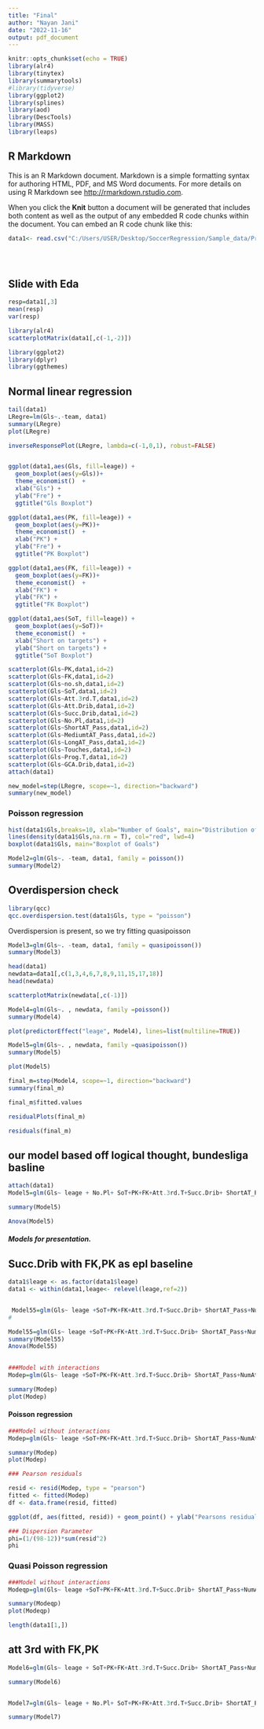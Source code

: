 ```yaml
---
title: "Final"
author: "Nayan Jani"
date: "2022-11-16"
output: pdf_document
---
```


```r
knitr::opts_chunk$set(echo = TRUE)
library(alr4)
library(tinytex)
library(summarytools)
#library(tidyverse)
library(ggplot2)
library(splines)
library(aod)
library(DescTools)
library(MASS)
library(leaps)

```

## R Markdown

This is an R Markdown document. Markdown is a simple formatting syntax for authoring HTML, PDF, and MS Word documents. For more details on using R Markdown see <http://rmarkdown.rstudio.com>.

When you click the **Knit** button a document will be generated that includes both content as well as the output of any embedded R code chunks within the document. You can embed an R code chunk like this:

```r
data1<- read.csv("C:/Users/USER/Desktop/SoccerRegression/Sample_data/Project_Data.csv")


  

```

## Slide with Eda



```r
resp=data1[,3]
mean(resp)
var(resp)
```


```r
library(alr4)
scatterplotMatrix(data1[,c(-1,-2)])
```


```r
library(ggplot2)
library(dplyr)
library(ggthemes)
```



## Normal linear regression

```r
tail(data1)
LRegre=lm(Gls~.-team, data1)
summary(LRegre)
plot(LRegre)
```


```r
inverseResponsePlot(LRegre, lambda=c(-1,0,1), robust=FALSE)
```


```r
```



```r
ggplot(data1,aes(Gls, fill=leage)) +
  geom_boxplot(aes(y=Gls))+
  theme_economist()  +
  xlab("Gls") +
  ylab("Fre") +
  ggtitle("Gls Boxplot")
```

```r
ggplot(data1,aes(PK, fill=leage)) +
  geom_boxplot(aes(y=PK))+
  theme_economist()  +
  xlab("PK") +
  ylab("Fre") +
  ggtitle("PK Boxplot")
```



```r
ggplot(data1,aes(FK, fill=leage)) +
  geom_boxplot(aes(y=FK))+
  theme_economist()  +
  xlab("FK") +
  ylab("FK") +
  ggtitle("FK Boxplot")
```

```r
ggplot(data1,aes(SoT, fill=leage)) +
  geom_boxplot(aes(y=SoT))+
  theme_economist()  +
  xlab("Short on targets") +
  ylab("Short on targets") +
  ggtitle("SoT Boxplot")
```
```r
scatterplot(Gls~PK,data1,id=2)
scatterplot(Gls~FK,data1,id=2)
scatterplot(Gls~no.sh,data1,id=2)
scatterplot(Gls~SoT,data1,id=2)
scatterplot(Gls~Att.3rd.T,data1,id=2)
scatterplot(Gls~Att.Drib,data1,id=2)
scatterplot(Gls~Succ.Drib,data1,id=2)
scatterplot(Gls~No.Pl,data1,id=2)
scatterplot(Gls~ShortAT_Pass,data1,id=2)
scatterplot(Gls~MediumtAT_Pass,data1,id=2)
scatterplot(Gls~LongAT_Pass,data1,id=2)
scatterplot(Gls~Touches,data1,id=2)
scatterplot(Gls~Prog.T,data1,id=2)
scatterplot(Gls~GCA.Drib,data1,id=2)
attach(data1)
```
```r
new_model=step(LRegre, scope=~1, direction="backward")
summary(new_model)
```





### Poisson regression
```r
hist(data1$Gls,breaks=10, xlab="Number of Goals", main="Distribution of Goals", prob=TRUE)
lines(density(data1$Gls,na.rm = T), col="red", lwd=4)
boxplot(data1$Gls, main="Boxplot of Goals")
```

```r
Model2=glm(Gls~. -team, data1, family = poisson())
summary(Model2)
```

## Overdispersion check
```r
library(qcc)
qcc.overdispersion.test(data1$Gls, type = "poisson")
```

Overdispersion is present, so we try fitting quasipoisson


```r
Model3=glm(Gls~. -team, data1, family = quasipoisson())
summary(Model3)
```

```r
head(data1)
newdata=data1[,c(1,3,4,6,7,8,9,11,15,17,18)]
head(newdata)
```

```r
scatterplotMatrix(newdata[,c(-1)])
```
```r
Model4=glm(Gls~. , newdata, family =poisson())
summary(Model4)
```
```r
plot(predictorEffect("leage", Model4), lines=list(multiline=TRUE))
```




```r
Model5=glm(Gls~. , newdata, family =quasipoisson())
summary(Model5)

plot(Model5)
```
```r
final_m=step(Model4, scope=~1, direction="backward")
summary(final_m)
```

```r
final_m$fitted.values
```
```r
residualPlots(final_m)
```

```r
residuals(final_m)
```

## our model based off logical thought, bundesliga basline

```r
attach(data1)
Model5=glm(Gls~ leage + No.Pl+ SoT+PK+FK+Att.3rd.T+Succ.Drib+ ShortAT_Pass+NumAtt+ Succ.Drib:PK+Succ.Drib:FK+Att.3rd.T:FK, data1, family =quasipoisson())

summary(Model5)

Anova(Model5)
```



##### Models for presentation.
## Succ.Drib with FK,PK as epl baseline



```r


data1$leage <- as.factor(data1$leage)
data1 <- within(data1,leage<- relevel(leage,ref=2))


 Model55=glm(Gls~ leage +SoT+PK+FK+Att.3rd.T+Succ.Drib+ ShortAT_Pass+NumAtt+ Succ.Drib:PK+Succ.Drib:FK, data1, family =quasipoisson())
# 

Model55=glm(Gls~ leage +SoT+PK+FK+Att.3rd.T+Succ.Drib+ ShortAT_Pass+NumAtt, data1, family =quasipoisson())
summary(Model55)
Anova(Model55)
 
```


```r
###Model with interactions
Modep=glm(Gls~ leage +SoT+PK+FK+Att.3rd.T+Succ.Drib+ ShortAT_Pass+NumAtt+ Succ.Drib:PK+Succ.Drib:FK, data1, family =poisson())

summary(Modep)
plot(Modep)
```



#### Poisson regression
```r
###Model without interactions
Modep=glm(Gls~ leage +SoT+PK+FK+Att.3rd.T+Succ.Drib+ ShortAT_Pass+NumAtt, data1, family =poisson())

summary(Modep)
plot(Modep)
```

```r
### Pearson residuals

resid <- resid(Modep, type = "pearson")
fitted <- fitted(Modep)
df <- data.frame(resid, fitted)

ggplot(df, aes(fitted, resid)) + geom_point() + ylab("Pearsons residuals") + xlab("Fitted values")
```


```r
### Dispersion Parameter
phi=(1/(98-12))*sum(resid^2)
phi
```




### Quasi Poisson regression
```r
###Model without interactions
Modeqp=glm(Gls~ leage +SoT+PK+FK+Att.3rd.T+Succ.Drib+ ShortAT_Pass+NumAtt, data1, family =quasipoisson())

summary(Modeqp)
plot(Modeqp)
```



```r
length(data1[1,])

```



## att 3rd with FK,PK

```r
Model6=glm(Gls~ leage + SoT+PK+FK+Att.3rd.T+Succ.Drib+ ShortAT_Pass+NumAtt+ Att.3rd.T:PK+Att.3rd.T:FK, data1, family =quasipoisson())

summary(Model6)



```
```r
Model7=glm(Gls~ leage + No.Pl+ SoT+PK+FK+Att.3rd.T+Succ.Drib+ ShortAT_Pass+NumAtt+ ShortAT_Pass:PK+ShortAT_Pass:FK, data1, family =quasipoisson())

summary(Model7)

```

